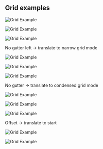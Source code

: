 ## Grid examples

<Row>
  <Column colMd={4} colLg={4}>

![Grid Example](/mdx/Article_05.jpg)

  </Column>
  <Column colMd={4} colLg={4}>

![Grid Example](/mdx/Article_05.jpg)

  </Column>
  <Column colMd={4} colLg={4}>

![Grid Example](/mdx/Article_05.jpg)

  </Column>
</Row>

No gutter left -> translate to narrow grid mode

<Row>
  <Column colMd={4} colLg={4} noGutterMdLeft>

![Grid Example](/mdx/Article_05.jpg)

  </Column>
  <Column colMd={4} colLg={4} noGutterMdLeft>

![Grid Example](/mdx/Article_05.jpg)

  </Column>
  <Column colMd={4} colLg={4} noGutterMdLeft>

![Grid Example](/mdx/Article_05.jpg)

  </Column>
</Row>

No gutter -> translate to condensed grid mode

<Row>
  <Column colMd={4} colLg={4} noGutterSm>

![Grid Example](/mdx/Article_05.jpg)

  </Column>
  <Column colMd={4} colLg={4} noGutterSm>

![Grid Example](/mdx/Article_05.jpg)

  </Column>
  <Column colMd={4} colLg={4} noGutterSm>

![Grid Example](/mdx/Article_05.jpg)

  </Column>
</Row>

Offset -> translate to start

<Row>
  <Column colMd={4} colLg={4} offsetLg={4}>

![Grid Example](/mdx/Article_05.jpg)

  </Column>
  <Column colMd={4} colLg={4}>

![Grid Example](/mdx/Article_05.jpg)

  </Column>
</Row>
